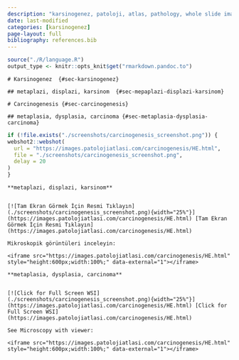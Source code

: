 ```yaml
---
description: "karsinogenez, patoloji, atlas, pathology, whole slide image"
date: last-modified
categories: [karsinogenez]
page-layout: full
bibliography: references.bib
---
```


```r

source("./R/language.R")
output_type <- knitr::opts_knit$get("rmarkdown.pandoc.to")

```

```asis
# Karsinogenez  {#sec-karsinogenez} 

## metaplazi, displazi, karsinom  {#sec-mepaplazi-displazi-karsinom} 

```

```asis
# Carcinogenesis {#sec-carcinogenesis} 

## metaplasia, dysplasia, carcinoma {#sec-metaplasia-dysplasia-carcinoma} 

```

```r
if (!file.exists("./screenshots/carcinogenesis_screenshot.png")) {
webshot2::webshot(
  url = "https://images.patolojiatlasi.com/carcinogenesis/HE.html",
  file = "./screenshots/carcinogenesis_screenshot.png",
  delay = 20
)
}
```

```asis

**metaplazi, displazi, karsinom**


[![Tam Ekran Görmek İçin Resmi Tıklayın](./screenshots/carcinogenesis_screenshot.png){width="25%"}](https://images.patolojiatlasi.com/carcinogenesis/HE.html) [Tam Ekran Görmek İçin Resmi Tıklayın](https://images.patolojiatlasi.com/carcinogenesis/HE.html)

```


```asis

Mikroskopik görüntüleri inceleyin:

<iframe src="https://images.patolojiatlasi.com/carcinogenesis/HE.html" style="height:600px;width:100%;" data-external="1"></iframe>

```

```asis

**metaplasia, dysplasia, carcinoma**


[![Click for Full Screen WSI](./screenshots/carcinogenesis_screenshot.png){width="25%"}](https://images.patolojiatlasi.com/carcinogenesis/HE.html) [Click for Full Screen WSI](https://images.patolojiatlasi.com/carcinogenesis/HE.html)

```

```asis

See Microscopy with viewer: 

<iframe src="https://images.patolojiatlasi.com/carcinogenesis/HE.html" style="height:600px;width:100%;" data-external="1"></iframe>

```
